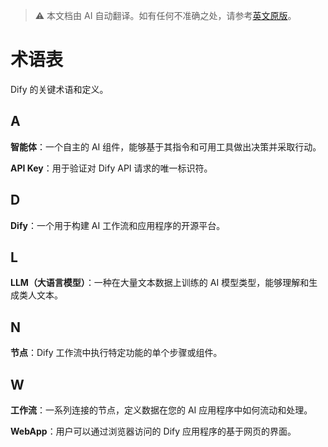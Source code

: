 > ⚠️ 本文档由 AI 自动翻译。如有任何不准确之处，请参考[英文原版](../../../../en/documentation/pages/getting-started/glossary.mdx)。

# 术语表

Dify 的关键术语和定义。

## A

**智能体**：一个自主的 AI 组件，能够基于其指令和可用工具做出决策并采取行动。

**API Key**：用于验证对 Dify API 请求的唯一标识符。

## D

**Dify**：一个用于构建 AI 工作流和应用程序的开源平台。

## L

**LLM（大语言模型）**：一种在大量文本数据上训练的 AI 模型类型，能够理解和生成类人文本。

## N

**节点**：Dify 工作流中执行特定功能的单个步骤或组件。

## W

**工作流**：一系列连接的节点，定义数据在您的 AI 应用程序中如何流动和处理。

**WebApp**：用户可以通过浏览器访问的 Dify 应用程序的基于网页的界面。